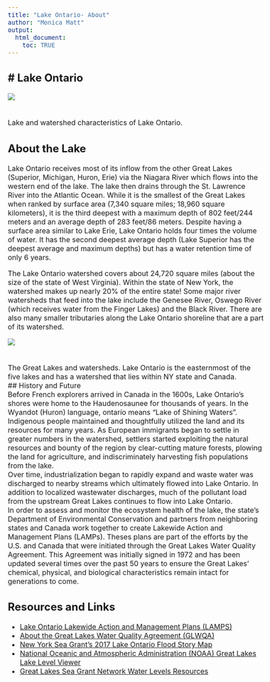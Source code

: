 ```yaml
---
title: "Lake Ontario- About"
author: "Monica Matt"
output:
  html_document:
    toc: TRUE
---
```

# Lake Ontario
---  
<style type = "text/css">
  body{
  font-size: 12pt;
  }
</style>
  <p align="center">
<img src="https://github.com/mamatt-17/LOOOP/blob/064cba4f51455b10c0d69d8d1a858c62b1a41091/www/Ontario-Characteristics.png">  
 <br>  
  Lake and watershed characteristics of Lake Ontario.  
  
## About the Lake  
Lake Ontario receives most of its inflow from the other Great Lakes (Superior, Michigan, Huron, Erie) via the Niagara River which flows into the western end of the lake.  The lake then drains through the St. Lawrence River into the Atlantic Ocean.  While it is the smallest of the Great Lakes when ranked by surface area (7,340 square miles; 18,960 square kilometers), it is the third deepest with a maximum depth of 802 feet/244 meters and an average depth of 283 feet/86 meters. Despite having a surface area similar to Lake Erie, Lake Ontario holds four times the volume of water. It has the second deepest average depth (Lake Superior has the deepest average and maximum depths) but has a water retention time of only 6 years.  
  
The Lake Ontario watershed covers about 24,720 square miles (about the size of the state of West Virginia). Within the state of New York, the watershed makes up nearly 20% of the entire state! Some major river watersheds that feed into the lake include the Genesee River, Oswego River (which receives water from the Finger Lakes) and the Black River. There are also many smaller tributaries along the Lake Ontario shoreline that are a part of its watershed.  
<p align="center">
<img src="https://github.com/mamatt-17/LOOOP/blob/ec447fd2ab180620e5e08f7f1d5c11624448e98d/www/GreatLakes_watershed_cropped2.jpeg">  
 <br>  
  The Great Lakes and watersheds. Lake Ontario is the easternmost of the five lakes and has a watershed that lies within NY state and Canada.  
## History and Future  
Before French explorers arrived in Canada in the 1600s, Lake Ontario’s shores were home to the Haudenosaunee for thousands of years.  In the Wyandot (Huron) language, ontarío means “Lake of Shining Waters”.  Indigenous people maintained and thoughtfully utilized the land and its resources for many years.  As European immigrants began to settle in greater numbers in the watershed, settlers started exploiting the natural resources and bounty of the region by clear-cutting mature forests, plowing the land for agriculture, and indiscriminately harvesting fish populations from the lake.  
Over time, industrialization began to rapidly expand and waste water was discharged to nearby streams which ultimately flowed into Lake Ontario.  In addition to localized wastewater discharges, much of the pollutant load from the upstream Great Lakes continues to flow into Lake Ontario.  
In order to assess and monitor the ecosystem health of the lake, the state’s Department of Environmental Conservation and partners from neighboring states and Canada work together to create Lakewide Action and Management Plans (LAMPs). Theses plans are part of the efforts by the U.S. and Canada that were initiated through the Great Lakes Water Quality Agreement. This Agreement was initially signed in 1972 and has been updated several times over the past 50 years to ensure the Great Lakes' chemical, physical, and biological characteristics remain intact for generations to come.  
  
## Resources and Links
- [Lake Ontario Lakewide Action and Management Plans (LAMPS)](https://www.epa.gov/greatlakes/lake-ontario-lamps-and-associated-reports)  
- [About the Great Lakes Water Quality Agreement (GLWQA)](https://www.epa.gov/glwqa)
- [New York Sea Grant's 2017 Lake Ontario Flood Story Map](https://ccegeomaps.maps.arcgis.com/apps/Cascade/index.html?appid=76d4abac6f2d4cf5811bb18a6e119a6e)  
- [National Oceanic and Atmospheric Administration (NOAA) Great Lakes Lake Level Viewer](https://coast.noaa.gov/llv/#/lake/ontario)  
- [Great Lakes Sea Grant Network Water Levels Resources](https://greatlakesseagrant.com/projects/water-levels/#tools)